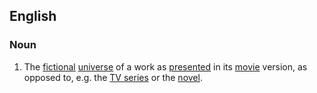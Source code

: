 ==English==

===Noun===
{{en-noun}}

# {{context|fandom}} The [[fictional]] [[universe]] of a work as [[present]]ed in its [[movie]] version, as opposed to, e.g. the [[TV series]] or the [[novel]].